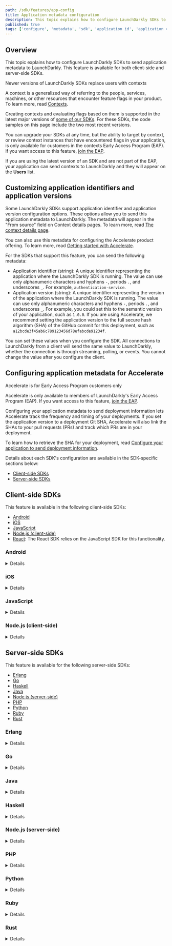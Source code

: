```yaml
---
path: /sdk/features/app-config
title: Application metadata configuration
description: This topic explains how to configure LaunchDarkly SDKs to send application metadata to LaunchDarkly.
published: true
tags: ['configure', 'metadata', 'sdk', 'application id', 'application version', 'accelerate']
---
```


## Overview

This topic explains how to configure LaunchDarkly SDKs to send application metadata to LaunchDarkly. This feature is available for both client-side and server-side SDKs.

<Callout intent="info">
<CalloutTitle>Newer versions of LaunchDarkly SDKs replace users with contexts</CalloutTitle>
<CalloutDescription>

A context is a generalized way of referring to the people, services, machines, or other resources that encounter feature flags in your product. To learn more, read [Contexts](/home/contexts).

Creating contexts and evaluating flags based on them is supported in the latest major versions of [some of our SDKs](/sdk). For these SDKs, the code samples on this page include the two most recent versions.

You can upgrade your SDKs at any time, but the ability to target by context, or review context instances that have encountered flags in your application, is only available for customers in the contexts Early Access Program (EAP). If you want access to this feature, [join the EAP](https://launchdarkly.com/eap).

If you are using the latest version of an SDK and are not part of the EAP, your application can send contexts to LaunchDarkly and they will appear on the **Users** list.

</CalloutDescription>
</Callout>

## Customizing application identifiers and application versions

Some LaunchDarkly SDKs support application identifier and application version configuration options. These options allow you to send this application metadata to LaunchDarkly. The metadata will appear in the "From source" field on Context details pages. To learn more, read [The context details page](/home/contexts/context-details).

You can also use this metadata for configuring the Accelerate product offering. To learn more, read [Getting started with Accelerate](/home/accelerate/get-started-accelerate).

For the SDKs that support this feature, you can send the following metadata:

- Application identifier (string): A unique identifier representing the application where the LaunchDarkly SDK is running. The value can use only alphanumeric characters and hyphens `-`, periods `.`, and underscores `_`. For example, `authentication-service`.
- Application version (string): A unique identifier representing the version of the application where the LaunchDarkly SDK is running. The value can use only alphanumeric characters and hyphens `-`, periods `.`, and underscores `_`. For example, you could set this to the semantic version of your application, such as `1.0.0`. If you are using Accelerate, we recommend setting the application version to the full secure hash algorithm (SHA) of the GitHub commit for this deployment, such as `a12bcde3f45ab6c789123456d78efabcde91234f`.

You can set these values when you configure the SDK. All connections to LaunchDarkly from a client will send the same value to LaunchDarkly, whether the connection is through streaming, polling, or events. You cannot change the value after you configure the client.

## Configuring application metadata for Accelerate

<Callout intent="info">
<CalloutTitle>Accelerate is for Early Access Program customers only</CalloutTitle>
<CalloutDescription>

Accelerate is only available to members of LaunchDarkly's Early Access Program (EAP). If you want access to this feature, [join the EAP](https://launchdarkly.com/eap).

</CalloutDescription>
</Callout>

Configuring your application metadata to send deployment information lets Accelerate track the frequency and timing of your deployments. If you set the application version to a deployment Git SHA, Accelerate will also link the SHAs to your pull requests (PRs) and track which PRs are in your deployment.

To learn how to retrieve the SHA for your deployment, read [Configure your application to send deployment information](/home/accelerate/get-started-accelerate#step-2-configure-your-application-to-send-deployment-information).

Details about each SDK's configuration are available in the SDK-specific sections below:

* [Client-side SDKs](#client-side-sdks)
* [Server-side SDKs](#server-side-sdks)

## Client-side SDKs

This feature is available in the following client-side SDKs:

- [Android](#android)
- [iOS](#ios)
- [JavaScript](#javascript)
- [Node.js (client-side)](#nodejs-client-side)
- [React](#javascript): The React SDK relies on the JavaScript SDK for this functionality.

### Android

<Details summary="Expand Android code sample">

This code sample shows you how to configure the application identifier and application version:

<CodeSample>
<CSTab label="Java">

```java
LDConfig config = new LDConfig.Builder()
    .applicationInfo(
        Components.applicationInfo()
            .applicationId("authentication-service")
            .applicationVersion("1.0.0")
    )
    .build();
```

</CSTab>
<CSTab label="Kotlin">

```kotlin
val ldConfig: LDConfig = LDConfig.Builder()
    .applicationInfo(
        Components.applicationInfo()
            .applicationId("authentication-service")
            .applicationVersion("1.0.0")
    )
    .build()
```

</CSTab>
</CodeSample>

To learn more, read [`ApplicationInfoBuilder`](https://launchdarkly.github.io/android-client-sdk/com/launchdarkly/sdk/android/integrations/ApplicationInfoBuilder.html).

</Details>

### iOS

<Details summary="Expand iOS code sample">

This code sample shows you how to configure the application identifier and application version:

<CodeSample>
<CSTab label="Swift">

```swift
var applicationInfo = ApplicationInfo()
applicationInfo.applicationIdentifier("authentication-service")
applicationInfo.applicationVersion("1.0.0")

var config = LDConfig(mobileKey: mobileKey)
config.applicationInfo = applicationInfo
```

</CSTab>
<CSTab label="Objective-C">

```objc
LDApplicationInfo *applicationInfo = [[LDApplicationInfo alloc] init];
[applicationInfo applicationIdentifier:@"authentication-service"];
[applicationInfo applicationVersion:@"1.0.0"];

LDConfig *config = [[LDConfig alloc] initWithMobileKey:mobileKey];
config.applicationInfo = applicationInfo;
```

</CSTab>
</CodeSample>

To learn more about the specific configuration options that are available in this SDK, read the [SDK's API docs](https://launchdarkly.github.io/ios-client-sdk/Structs/LDConfig.html).
</Details>

### JavaScript

<Details summary="Expand JavaScript code sample">

This code sample shows you how to configure the application identifier and application version:

<CodeSample>
<CSTab label="JavaScript">

```js
const options = {
    application: {
	    id: 'authentication-service',
	    version: '1.0.0',
    },
};
const client = LDClient.initialize('client-side-id-123abc', context, options);
```

</CSTab>
<CSTab label="TypeScript">

```ts
import * as LDClient from 'launchdarkly-js-client-sdk';

const options: LDClient.LDOptions = {
    application: {
	    id: 'authentication-service',
	    version: '1.0.0',
    },
};
const client = LDClient.initialize('client-side-id-123abc', context, options);
```

</CSTab>
</CodeSample>

To learn more about the specific configuration options that are available in this SDK, read the [`LDOptions`](https://launchdarkly.github.io/js-client-sdk/interfaces/LDOptions.html).
</Details>

### Node.js (client-side)

<Details summary="Expand Node.js (client-side) code sample">

This code sample shows you how to configure the application identifier and application version:

<CodeSample>
<CSTab label="JavaScript">

```js
const options = {
  application: {
    id: "authentication-service",
    version: "1.0.0"
  }
};

const client = LDClient.initialize('client-side-id-123abc', context, options);
```

</CSTab>
<CSTab label="TypeScript">

```ts
import * as LDClient from 'launchdarkly-node-client-sdk';

const options: LDClient.LDOptions = {
  application: {
    id: "authentication-service",
    version: "1.0.0"
  }
};
const client = LDClient.initialize('client-side-id-123abc', context, options);
```

</CSTab>
</CodeSample>

To learn more, read [`application`](https://launchdarkly.github.io/node-client-sdk/interfaces/LDOptions.html#application).

</Details>

## Server-side SDKs

This feature is available for the following server-side SDKs:

* [Erlang](#erlang)
* [Go](#go)
* [Haskell](#haskell)
* [Java](#java)
* [Node.js (server-side)](#nodejs-server-side)
* [PHP](#php)
* [Python](#python)
* [Ruby](#ruby)
* [Rust](#rust)

### Erlang

<Details summary="Expand Erlang code sample">

This code sample shows you how to configure the application identifier and application version:

<CodeSample>
<CSTab label="Erlang">

```erlang

ldclient:start_instance("sdk-key-123abc", #{
  application => #{
    id => <<"authentication-service">>,
    version => <<"1.0.0">>
  }
})

```

</CSTab>
</CodeSample>

For a complete list of configuration options, read the documentation for the [`ldclient_config` module](https://hexdocs.pm/launchdarkly_server_sdk/ldclient_config.html).

</Details>

### Go

<Details summary="Expand Go code sample">

The code in this sample configures the application identifier and application version:

<CodeSample>
<CSTab label="Go">

```go
var config ld.Config
config.ApplicationInfo.ApplicationID = "authentication-service"
config.ApplicationInfo.ApplicationVersion = "1.0.0"
```

</CSTab>
</CodeSample>

To learn more about the configuration options, read [`Config`](https://pkg.go.dev/gopkg.in/launchdarkly/go-server-sdk.v5#Config).
</Details>

### Java

<Details summary="Expand Java code sample">

This code sample shows you how to configure the application identifier and application version:

<CodeSample>
<CSTab label="Java">

```java
LDConfig config = new LDConfig.Builder()
  .applicationInfo(
    Components.applicationInfo()
      .applicationId("authentication-service")
      .applicationVersion("1.0.0")
  ).build();
```

</CSTab>
</CodeSample>

For a complete list of configuration options for the client, including proxy settings, timeouts, and streaming/polling options, read the Javadoc for [LDConfig.Builder](https://javadoc.io/doc/com.launchdarkly/launchdarkly-java-server-sdk/latest/com/launchdarkly/sdk/server/LDConfig.Builder.html).
</Details>

### Haskell

<Details summary="Expand Haskell code sample">

This code sample shows you how to pass custom parameters to the client by creating a custom configuration object.

The code in this sample configures the application identifier and application version:

<CodeSample>
<CSTab label="Haskell">

```haskell
{-# LANGUAGE OverloadedStrings #-}

import LaunchDarkly.Server.Config

import Data.Function ((&))

config :: Config
config = makeConfig "sdk-key-123abc" & configSetApplicationInfo appInfo
    where appInfo = makeApplicationInfo
            & withApplicationValue "id" "authentication-service"
            & withApplicationValue "version" "1.0.0"
```

</CSTab>
</CodeSample>

</Details>

### Node.js (server-side)

<Details summary="Expand Node.js (server-side) code sample">

This code sample shows you how to configure the application identifier and application version:

<CodeSample>
<CSTab label="JavaScript">

```js
var options = {
  application: {
    id: 'authentication-service',
    version: '1.0.0'
  }
};
client = ld.init('sdk-key-123abc', options);
```

</CSTab>
<CSTab label="TypeScript">

```ts
import * as ld from 'launchdarkly-node-server-sdk';
const options: ld.LDOptions = {
  application: {
    id: 'authentication-service',
    version: '1.0.0'
  }
};
const client = ld.init('sdk-key-123abc', options);
```

</CSTab>
</CodeSample>

To learn more about the specific configuration options that are available in this SDK, read the [SDK's API docs](https://launchdarkly.github.io/node-server-sdk/interfaces/_launchdarkly_node_server_sdk_.LDOptions.html).
</Details>

### PHP

<Details summary="Expand PHP code sample">

This code sample shows you how to configure the application identifier and application version:

<CodeSample>
<CSTab label="PHP">

```php
$appInfo = (new ApplicationInfo())->withId('authentication-service')->withVersion('1.0.0');
$config = [
  "application_info" => $appInfo
];

$client = new LaunchDarkly\LDClient("sdk-key-123abc", $config);
```

</CSTab>
</CodeSample>

To learn more, read [`ApplicationInfo`](https://launchdarkly.github.io/php-server-sdk/classes/LaunchDarkly-Types-ApplicationInfo.html). For a complete list of configuration options, read the documentation for the [LDClient constructor](http://launchdarkly.github.io/php-server-sdk/classes/LaunchDarkly-LDClient.html#method___construct).

</Details>

### Python

<Details summary="Expand Python code sample">

This code sample shows you how to configure the application identifier and application version:

<CodeSample>
<CSTab label="Python">

```py
config = Config(sdk_key='sdk-key-123abc',
  application = {"id": "authentication-service", "version": "1.0.0"})
ldclient.set_config(config)

```

</CSTab>
</CodeSample>

To learn more, read [`application`](https://launchdarkly-python-sdk.readthedocs.io/en/7.6.1/api-main.html#ldclient.config.Config.application). For a complete list of configuration options, read the documentation for the [`ldclient.config` module](https://launchdarkly-python-sdk.readthedocs.io/en/latest/api-main.html#module-ldclient.config).

</Details>

### Ruby

<Details summary="Expand Ruby code sample">

This code sample shows you how to configure the application identifier and application version:

<CodeSample>
<CSTab label="Ruby">

```ruby
LaunchDarkly::Config.new({
  application: {
    id: "authentication-service",
    version: "abc123def456"
  }
})
```

</CSTab>
</CodeSample>

To learn more about the specific configuration options that are available in this SDK, read the [SDK's API docs](https://launchdarkly.github.io/ruby-server-sdk).
</Details>

### Rust

<Details summary="Expand Rust code sample">

This code sample shows you how to configure the application identifier and application version:

<CodeSample>
<CSTab label="Rust">

```rust
let mut application_info = ApplicationInfo::new();
application_info
    .application_identifier("authentication-service")
    .application_version("1.0.0");
let config = ConfigBuilder::new(&sdk_key)
    .application_info(application_info)
    .build();
```

</CSTab>
</CodeSample>

The `Config` type lets you specify a variety of options. To learn more about the specific configuration options that are available in this SDK, read the [SDK's API docs](https://docs.rs/launchdarkly-server-sdk/latest/launchdarkly_server_sdk/struct.Config.html).
</Details>
